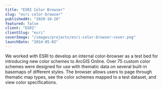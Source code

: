 ```yaml
---
title: "ESRI Color Browser"
slug: "esri-color-browser"
publishedAt: "2020-10-26"
featured: false
client: "ESRI"
clientSlug: "esri"
coverImage: "/images/projects/esri-color-browser-cover.png"
launchDate: "2014-05-02"
---
```


We worked with ESRI to develop an internal color-browser as a test bed for introducing new color schemes to ArcGIS Online. Over 75 custom color schemes were designed for use with thematic data on several built-in basemaps of different styles. The browser allows users to page through thematic map types, see the color schemes mapped to a test dataset, and view color specifications.
